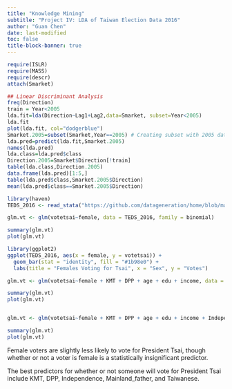 ```yaml
---
title: "Knowledge Mining"
subtitle: "Project IV: LDA of Taiwan Election Data 2016"
author: "Guan Chen"
date: last-modified
toc: false
title-block-banner: true
---
```


```R
require(ISLR)
require(MASS)
require(descr)
attach(Smarket)

## Linear Discriminant Analysis
freq(Direction)
train = Year<2005
lda.fit=lda(Direction~Lag1+Lag2,data=Smarket, subset=Year<2005)
lda.fit
plot(lda.fit, col="dodgerblue")
Smarket.2005=subset(Smarket,Year==2005) # Creating subset with 2005 data for prediction
lda.pred=predict(lda.fit,Smarket.2005)
names(lda.pred)
lda.class=lda.pred$class
Direction.2005=Smarket$Direction[!train] 
table(lda.class,Direction.2005) 
data.frame(lda.pred)[1:5,]
table(lda.pred$class,Smarket.2005$Direction)
mean(lda.pred$class==Smarket.2005$Direction)

library(haven)
TEDS_2016 <- read_stata("https://github.com/datageneration/home/blob/master/DataProgramming/data/TEDS_2016.dta?raw=true")

glm.vt <- glm(votetsai~female, data = TEDS_2016, family = binomial)

summary(glm.vt)
plot(glm.vt)

library(ggplot2)
ggplot(TEDS_2016, aes(x = female, y = votetsai)) +
  geom_bar(stat = "identity", fill = "#1b98e0") +
  labs(title = "Females Voting for Tsai", x = "Sex", y = "Votes")

glm.vt <- glm(votetsai~female + KMT + DPP + age + edu + income, data = TEDS_2016, family = binomial)

summary(glm.vt)
plot(glm.vt)


glm.vt <- glm(votetsai~female + KMT + DPP + age + edu + income + Independence + Econ_worse + Govt_dont_care + Minnan_father + Mainland_father + Taiwanese, data = TEDS_2016, family = binomial)

summary(glm.vt)
plot(glm.vt)

```
Female voters are slightly less likely to vote for President Tsai, though whether or not a voter is female is a statistically insignificant predictor.

The best predictors for whether or not someone will vote for President Tsai include KMT, DPP, Independence, Mainland_father, and Taiwanese.



